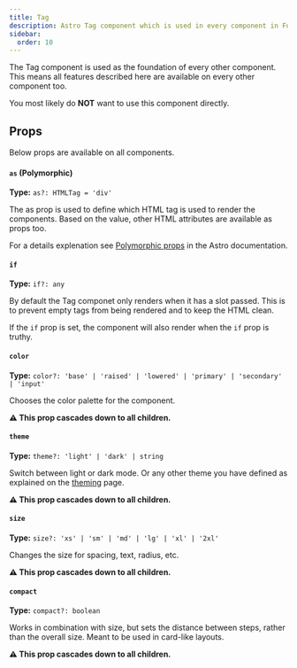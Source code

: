 ```yaml
---
title: Tag
description: Astro Tag component which is used in every component in Fullui.
sidebar:
  order: 10
---
```


The Tag component is used as the foundation of every other component. This means all features described here are available on every other component too.

You most likely do **NOT** want to use this component directly.

## Props
Below props are available on all components.

#### `as` (Polymorphic)
**Type:** `as?: HTMLTag = 'div'`

The as prop is used to define which HTML tag is used to render the components. Based on the value, other HTML attributes are available as props too.

For a details explenation see [Polymorphic props](https://docs.astro.build/en/guides/typescript/#polymorphic-type) in the Astro documentation.

#### `if`
**Type:** `if?: any`

By default the Tag componet only renders when it has a slot passed. This is to prevent empty tags from being rendered and to keep the HTML clean.

If the `if` prop is set, the component will also render when the `if` prop is truthy.

#### `color`
**Type:** `color?: 'base' | 'raised' | 'lowered' | 'primary' | 'secondary' | 'input'`

Chooses the color palette for the component. 

**⚠️ This prop cascades down to all children.**

#### `theme`
**Type:** `theme?: 'light' | 'dark' | string`

Switch between light or dark mode. Or any other theme you have defined as explained on the [theming](/docs/overview/theming) page.

**⚠️ This prop cascades down to all children.**

#### `size`
**Type:** `size?: 'xs' | 'sm' | 'md' | 'lg' | 'xl' | '2xl'`

Changes the size for spacing, text, radius, etc.

**⚠️ This prop cascades down to all children.**

#### `compact`
**Type:** `compact?: boolean`

Works in combination with size, but sets the distance between steps, rather than the overall size. Meant to be used in card-like layouts.

**⚠️ This prop cascades down to all children.**
